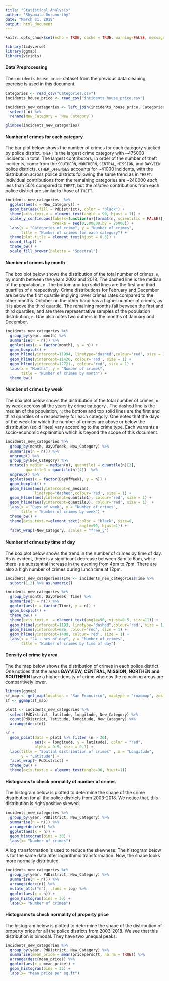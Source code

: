 ---
title: "Statistical Analysis"
author: "Shyamala Gurumurthy"
date: "March 21, 2018"
output: html_document
---

```{r setup, include=FALSE}
knitr::opts_chunk$set(echo = TRUE, cache = TRUE, warning=FALSE, message=FALSE)
```

```{r load_libraries, warning=FALSE, message=FALSE, results='hide'}
library(tidyverse)
library(ggmap)
library(viridis)
```

#### Data Preprocessing
The `incidents_house_price` dataset from the previous data cleaning exercise is used in this document.
```{r}
Categories <- read_csv("Categories.csv")
incidents_house_price <- read_csv("incidents_house_price.csv")

incidents_new_categories <- left_join(incidents_house_price, Categories, by = "Category") %>%
  select(-n) %>%
  rename(New_Category = `New Category`) 

glimpse(incidents_new_categories)
```

#### Number of crimes for each category
The bar plot below shows the number of crimes for each category stacked by police district. `THEFT` is the largest crime category with ~475000 incidents in total. The largest contributors, in order of the number of theft incidents, come from the `SOUTHERN`, `NORTHERN`, `CENTRAL`, `MISSION`, and `BAYVIEW` police districts. `OTHER_OFFENSES` accounts for ~41000 incidents, with the distribution across police districts following the same trend as in `THEFT`. Individual contributions from the remaining categories are ~240000 *each*, less than 50% compared to `THEFT`, but the *relative* contributions from each police district are similar to those of `THEFT`.

```{r, fig.width=12, fig.height=5}
incidents_new_categories  %>%
  ggplot(aes(x = New_Category)) +
  geom_bar(aes(fill = PdDistrict), color = "black") + 
  theme(axis.text.x = element_text(angle = 90, hjust = 1)) +
  scale_y_continuous(labels=function(n){format(n, scientific = FALSE)},
                     breaks = seq(0,500000,by = 25000)) + 
  labs(x = "Categories of crime", y = "Number of crimes",
       title = "Number of crimes for each category") + 
  theme(plot.title = element_text(hjust = 0.5)) + 
  coord_flip() +
  theme_bw() +
  scale_fill_brewer(palette = "Spectral")
```


#### Number of crimes by month
The box plot below shows the distribution of the total number of crimes, `n`, by month between the years 2003 and 2018. The dashed line is the median of the population, `n`. The bottom and top solid lines are the first and third quartiles of `n` respectively. Crime distributions for February and December are below the first quartile implying lower crimes rates compared to the other months. October on the other hand has a higher number of crimes, as it is above the third quartile. The remaining months fall between the first and third quartiles, and are there representative samples of the population distribution, `n`. One also notes two outliers in the months of January and December.
```{r, fig.width=12, fig.height=5}
incidents_new_categories %>%
  group_by(year, month) %>%
  summarise(n = n()) %>%
  ggplot(aes(x = factor(month), y = n)) + 
  geom_boxplot() + 
  geom_hline(yintercept=11994, linetype="dashed",colour='red', size = 1) +
  geom_hline(yintercept=11420, colour='red', size = 1) +  
  geom_hline(yintercept=12721., colour='red', size = 1) +
  labs(x = "Months", y = "Number of crimes",
       title = "Number of crimes by month") +
  theme_bw()
```

#### Number of crimes by week

The box plot below shows the distribution of the total number of crimes, `n` by week accross all the years by crime category . The dashed line is the median of the population, `n`; the bottom and top solid lines are the first and third quartiles of `n` respectively for each category.  One notes that the days of the week for which the number of crimes are above or below the distribution (solid lines) vary according to the crime type. Each warrants a socio-economic explanation which is beyond the scope of this document.

```{r, fig.width=12, fig.height=8}
incidents_new_categories %>%
  group_by(month, DayOfWeek, New_Category) %>%
  summarise(n = n()) %>%
  ungroup() %>%
  group_by(New_Category) %>%
  mutate(n_median = median(n), quantile1 = quantile(n)[2], 
         quantile3 = quantile(n)[4])  %>%
  ungroup() %>%
  ggplot(aes(x = factor(DayOfWeek), y = n)) + 
  geom_boxplot() +
  geom_hline(aes(yintercept=n_median), 
             linetype="dashed",colour='red', size = 1) +
  geom_hline(aes(yintercept=quantile1), colour='red', size = 1) +  
  geom_hline(aes(yintercept=quantile3), colour='red', size = 1)  +
  labs(x = "Days of week", y = "Number of crimes",
       title = "Number of crimes by week") +
  theme_bw() +
  theme(axis.text.x=element_text(color = "black", size=8, 
                                 angle=90, hjust=1)) + 
  facet_wrap(~New_Category, scales = "free_y")
```

#### Number of crimes by time of day

The box plot below shows the trend in the number of crimes by time of day. As is evident, there is a significant decrease between 3am to 6am, while there is a substantial increase in the evening from 4pm to 7pm. There are also a high number of crimes during lunch time at 12pm.

```{r, fig.width=12, fig.height=5}
incidents_new_categories$Time <- incidents_new_categories$Time %>%
  substr(1,2) %>% as.numeric()

incidents_new_categories %>%
  group_by(month, DayOfWeek, Time) %>%
  summarise(n = n()) %>%
  ggplot(aes(x = factor(Time), y = n)) + 
  geom_boxplot() +
  theme_bw() +
  theme(axis.text.x  = element_text(angle=90, vjust=0.5, size=11)) +
  geom_hline(yintercept=1193, linetype="dashed",colour='red', size = 1) +
  geom_hline(yintercept=686, colour='red', size = 1) +  
  geom_hline(yintercept=1408, colour='red', size = 1) + 
  labs(x = "24 - hrs of day", y = "Number of crimes",
       title = "Number of crimes by time of day")
```


#### Density of crime by area
The the map below shows the distribution of crimes in each police district. One notices that the areas **BAYVIEW, CENTRAL, MISSION, NORTHEN and SOUTHERN** have a higher density of crime whereas the remaining areas are comparitively lower.
```{r, fig.width=14, fig.height=5}
library(ggmap)
sf_map <- get_map(location = "San Francisco", maptype = "roadmap", zoom = 12)
sf <- ggmap(sf_map)

plot1 <- incidents_new_categories %>%
  select(PdDistrict, latitude, longitude, New_Category) %>%
  count(PdDistrict, latitude, longitude, New_Category) %>%
  arrange(desc(n))

sf +
  geom_point(data = plot1 %>% filter (n > 20), 
             aes(x = longitude, y = latitude), color = "red",
             alpha = 0.9, size = 0.1) +
  labs(title = "Spatial distribution of crimes" , x = "Longitude", 
       y = "Latitude") +
  facet_wrap(~ PdDistrict) +
  theme_bw() +
  theme(axis.text.x = element_text(angle=90, hjust=1))
```

#### Histograms to check normality of number of crimes

The histogram below is plotted to determine the shape of the crime distribution for all the police districts from 2003-2018. We notice that, this distribution is right/positive skewed. 
```{r, fig.width=12, fig.height=5}
incidents_new_categories %>% 
  group_by(year, PdDistrict, New_Category) %>% 
  summarise(n = n()) %>% 
  arrange(desc(n)) %>% 
  ggplot(aes(x = n)) + 
  geom_histogram(bins = 30) + 
  labs(x= "Number of crimes")
```
A $\log$ transformation is used to reduce the skewness. The histogram below is for the same data after logarithmic transformation. Now, the shape looks more normally distributed.
```{r, fig.width=12, fig.height=5}
incidents_new_categories %>% 
  group_by(year, PdDistrict, New_Category) %>% 
  summarise(n = n()) %>% 
  arrange(desc(n)) %>% 
  mutate_at(c("n"), .funs = log) %>%
  ggplot(aes(x = n)) + 
  geom_histogram(bins = 30) +
  labs(x= "Number of crimes")
```

#### Histograms to check normality of property price

The histogram below is plotted to determine the shape of the distribution of property price for all the police districts from 2003-2018. We see that this distribution is bimodal. They have two unequal peaks.
```{r, fig.width=12, fig.height=5}
incidents_new_categories %>%
  group_by(year, PdDistrict, New_Category) %>%
  summarise(mean_price = mean(pricepersqft, na.rm = TRUE)) %>%
  arrange(desc(mean_price)) %>%
  ggplot(aes(x = mean_price)) + 
  geom_histogram(bins = 35) + 
  labs(x= "Mean price per sq.ft")
```
